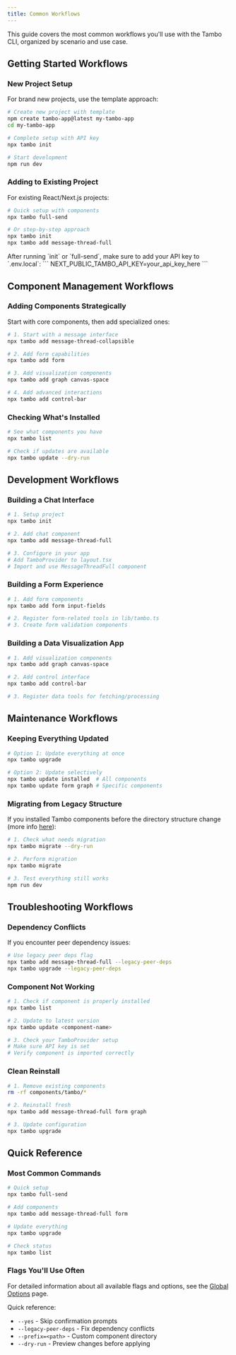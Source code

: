 ```yaml
---
title: Common Workflows
---
```


This guide covers the most common workflows you'll use with the Tambo CLI, organized by scenario and use case.

## Getting Started Workflows

### New Project Setup

For brand new projects, use the template approach:

```bash
# Create new project with template
npm create tambo-app@latest my-tambo-app
cd my-tambo-app

# Complete setup with API key
npx tambo init

# Start development
npm run dev
```

### Adding to Existing Project

For existing React/Next.js projects:

```bash
# Quick setup with components
npx tambo full-send

# Or step-by-step approach
npx tambo init
npx tambo add message-thread-full
```

<Callout type="info" title="API Key Required">
  After running `init` or `full-send`, make sure to add your API key to
  `.env.local`: ``` NEXT_PUBLIC_TAMBO_API_KEY=your_api_key_here ```
</Callout>

## Component Management Workflows

### Adding Components Strategically

Start with core components, then add specialized ones:

```bash
# 1. Start with a message interface
npx tambo add message-thread-collapsible

# 2. Add form capabilities
npx tambo add form

# 3. Add visualization components
npx tambo add graph canvas-space

# 4. Add advanced interactions
npx tambo add control-bar
```

### Checking What's Installed

```bash
# See what components you have
npx tambo list

# Check if updates are available
npx tambo update --dry-run
```

## Development Workflows

### Building a Chat Interface

```bash
# 1. Setup project
npx tambo init

# 2. Add chat component
npx tambo add message-thread-full

# 3. Configure in your app
# Add TamboProvider to layout.tsx
# Import and use MessageThreadFull component
```

### Building a Form Experience

```bash
# 1. Add form components
npx tambo add form input-fields

# 2. Register form-related tools in lib/tambo.ts
# 3. Create form validation components
```

### Building a Data Visualization App

```bash
# 1. Add visualization components
npx tambo add graph canvas-space

# 2. Add control interface
npx tambo add control-bar

# 3. Register data tools for fetching/processing
```

## Maintenance Workflows

### Keeping Everything Updated

```bash
# Option 1: Update everything at once
npx tambo upgrade

# Option 2: Update selectively
npx tambo update installed  # All components
npx tambo update form graph # Specific components
```

### Migrating from Legacy Structure

If you installed Tambo components before the directory structure change (more info [here](https://tambo.co/docs/cli/commands/migrate)):

```bash
# 1. Check what needs migration
npx tambo migrate --dry-run

# 2. Perform migration
npx tambo migrate

# 3. Test everything still works
npm run dev
```

## Troubleshooting Workflows

### Dependency Conflicts

If you encounter peer dependency issues:

```bash
# Use legacy peer deps flag
npx tambo add message-thread-full --legacy-peer-deps
npx tambo upgrade --legacy-peer-deps
```

### Component Not Working

```bash
# 1. Check if component is properly installed
npx tambo list

# 2. Update to latest version
npx tambo update <component-name>

# 3. Check your TamboProvider setup
# Make sure API key is set
# Verify component is imported correctly
```

### Clean Reinstall

```bash
# 1. Remove existing components
rm -rf components/tambo/*

# 2. Reinstall fresh
npx tambo add message-thread-full form graph

# 3. Update configuration
npx tambo upgrade
```

## Quick Reference

### Most Common Commands

```bash
# Quick setup
npx tambo full-send

# Add components
npx tambo add message-thread-full form

# Update everything
npx tambo upgrade

# Check status
npx tambo list
```

### Flags You'll Use Often

For detailed information about all available flags and options, see the [Global Options](/docs/cli/global-options) page.

Quick reference:

- `--yes` - Skip confirmation prompts
- `--legacy-peer-deps` - Fix dependency conflicts
- `--prefix=<path>` - Custom component directory
- `--dry-run` - Preview changes before applying
